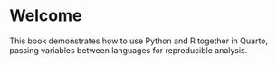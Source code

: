 # Welcome

This book demonstrates how to use Python and R together in Quarto, passing variables between languages for reproducible analysis.